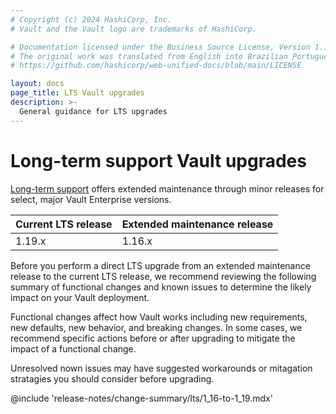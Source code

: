 ```yaml
---
# Copyright (c) 2024 HashiCorp, Inc.
# Vault and the Vault logo are trademarks of HashiCorp.

# Documentation licensed under the Business Source License, Version 1.1.
# The original work was translated from English into Brazilian Portuguese.
# https://github.com/hashicorp/web-unified-docs/blob/main/LICENSE

layout: docs
page_title: LTS Vault upgrades
description: >-
  General guidance for LTS upgrades
---
```


# Long-term support Vault upgrades

[Long-term support](/vault/docs/enterprise/) offers extended maintenance through
minor releases for select, major Vault Enterprise versions.

Current LTS release | Extended maintenance release
------------------- | ----------------------------
1.19.x              | 1.16.x

Before you perform a direct LTS upgrade from an extended maintenance release to
the current LTS release, we recommend reviewing the following summary of
functional changes and known issues to determine the likely impact on your Vault
deployment.

Functional changes affect how Vault works including new requirements, new
defaults, new behavior, and breaking changes. In some cases, we recommend specific
actions before or after upgrading to mitigate the impact of a functional change.

Unresolved nown issues may have suggested workarounds or mitagation stratagies
you should consider before upgrading.

@include 'release-notes/change-summary/lts/1_16-to-1_19.mdx'
